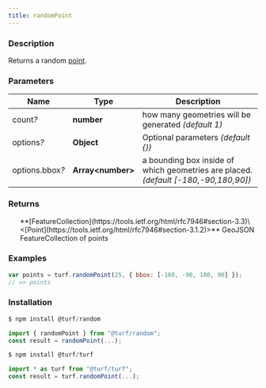```yaml
---
title: randomPoint
---
```



### Description

Returns a random [point](point).

### Parameters

| Name                 | Type               | Description                                                                         |
| -------------------- | ------------------ | ----------------------------------------------------------------------------------- |
| count<i>?</i>        | **number**         | how many geometries will be generated _(default 1)_                                 |
| options<i>?</i>      | **Object**         | Optional parameters _(default \{})_                                                 |
| options.bbox<i>?</i> | **Array\<number>** | a bounding box inside of which geometries are placed. _(default [-180,-90,180,90])_ |

### Returns

<ul>
  **[FeatureCollection](https://tools.ietf.org/html/rfc7946#section-3.3)\<[Point](https://tools.ietf.org/html/rfc7946#section-3.1.2)>** GeoJSON FeatureCollection of points

</ul>

### Examples

```javascript
var points = turf.randomPoint(25, { bbox: [-180, -90, 180, 90] });
// => points
```

### Installation

```javascript
$ npm install @turf/random

import { randomPoint } from "@turf/random";
const result = randomPoint(...);
```

```javascript
$ npm install @turf/turf

import * as turf from "@turf/turf";
const result = turf.randomPoint(...);
```
